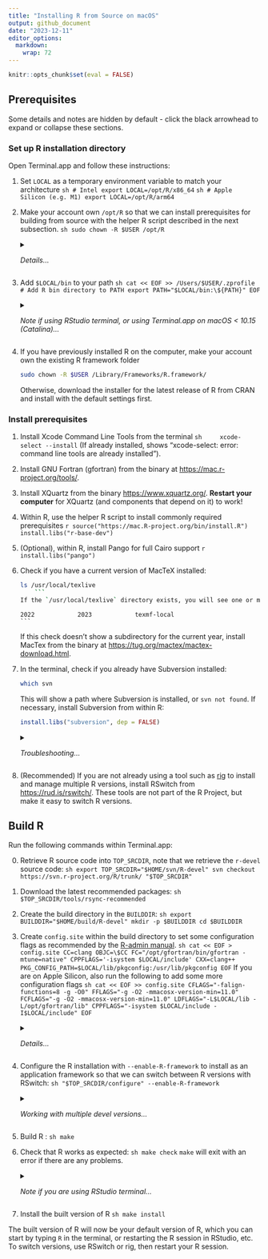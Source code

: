 ```yaml
---
title: "Installing R from Source on macOS"
output: github_document
date: "2023-12-11"
editor_options: 
  markdown: 
    wrap: 72
---
```


```r
knitr::opts_chunk$set(eval = FALSE)
```

## Prerequisites

Some details and notes are hidden by default - click the black arrowhead to 
expand or collapse these sections.

### Set up R installation directory

Open Terminal.app and follow these instructions:

1.  Set `LOCAL` as a temporary environment variable to match your architecture
    ```sh
# Intel
export LOCAL=/opt/R/x86_64 
    ```
    ```sh
# Apple Silicon (e.g. M1)
export LOCAL=/opt/R/arm64  
    ```
2.  Make your account own `/opt/R` so that we can install prerequisites for 
building from source with the helper R script described in the next subsection.
    ```sh
sudo chown -R $USER /opt/R
    ```
    <details><summary><i>Details...</i></summary> If this is skipped, you get errors when 
running `install.libs("r-base-dev")`, e.g. "Can't restore time", 
"Can't unlink already-existing object".
    </details>
3.  Add `$LOCAL/bin` to your path
    ```sh
cat << EOF >> /Users/$USER/.zprofile
# Add R bin directory to PATH
export PATH="$LOCAL/bin:\${PATH}"
EOF
    ```
   <details><summary><i>Note if using RStudio terminal, or using Terminal.app on macOS < 10.15 (Catalina)...</i></summary> The code above assumes you are using a Zsh shell (the default on macOS &ge; 10.15). If you are using a bash shell, replace <code>.zprofile</code> with <code>.bash_profile</code>. The type of terminal in RStudio can be set in Terminal Options from the terminal or in Global Options.
</details>
   </details>
4.  If you have previously installed R on the computer, make your account own the existing R framework folder
    ```sh
sudo chown -R $USER /Library/Frameworks/R.framework/
   ```
   Otherwise, download the installer for the latest release of R from CRAN and install with the default settings first. 

### Install prerequisites

1.  Install Xcode Command Line Tools from the terminal
    ```sh
    xcode-select --install
    ```
    (If already installed, shows "xcode-select: error: command line tools are
already installed").
2.  Install GNU Fortran (gfortran) from the binary at 
<https://mac.r-project.org/tools/>.
3.  Install XQuartz from the binary <https://www.xquartz.org/>. 
**Restart your computer** for XQuartz (and components that depend on it) to 
work!
4.  Within R, use the helper R script to install commonly required prerequisites
    ```r
source("https://mac.R-project.org/bin/install.R")
install.libs("r-base-dev")
    ```
5.  (Optional), within R, install Pango for full Cairo support
    ```r
install.libs("pango")
    ```
6.  Check if you have a current version of MacTeX installed:
    ```sh
ls /usr/local/texlive
    ```
    If the `/usr/local/texlive` directory exists, you will see one or more subdirectories named by year, e.g.
    ```
    2022            2023            texmf-local
    ```
    If this check doesn't show a subdirectory for the current year, install MacTex from the binary at <https://tug.org/mactex/mactex-download.html>.
7.  In the terminal, check if you already have Subversion installed:

    ```sh
    which svn
    ```
    
    This will show a path where Subversion is installed, or `svn not found`. 
    If necessary, install Subversion from within R:

    ```r
    install.libs("subversion", dep = FALSE)
    ```
    
    <details><summary><i>Troubleshooting...</i></summary> If this does not work, try installing via your preferred package manage, e.g. with Homebrew: <code>brew install svn</code>.
    </details>
    
8. (Recommended)  If you are not already using a tool such as [rig](https://github.com/r-lib/rig) 
to install and manage multiple R versions, install RSwitch from <https://rud.is/rswitch/>. These tools are not part of the R Project, but 
make it easy to switch R versions.
    
[//]: # (
* Skip readline (use editline) 
* Have jpeg, libpng, pkgconfig, tiff and zlib-system-stub from r-base-dev 
* Got XQuartz 
* Got Obj C compiler with xcode command line tools 
* Got tcl/tk with standard installation of R binary
* Cairo support - easiest to install pango, will install cairo and
dependencies at same time
* I had MacTex already - assume most would??
* Got texinfo with standard installation of R binary
)

## Build R

Run the following commands within Terminal.app: 

0. Retrieve R source code into `TOP_SRCDIR`, note that we retrieve the `r-devel` source code:
    ```sh
export TOP_SRCDIR="$HOME/svn/R-devel"
svn checkout https://svn.r-project.org/R/trunk/ "$TOP_SRCDIR"
    ```

1.  Download the latest recommended packages:
    ```sh
$TOP_SRCDIR/tools/rsync-recommended
    ```

2.  Create the build directory in the `BUILDDIR`:
    ```sh
export BUILDDIR="$HOME/build/R-devel"
mkdir -p $BUILDDIR
cd $BUILDDIR
    ```

3.  Create `config.site` within the build directory to set some configuration flags as recommended by the [R-admin manual](https://cran.r-project.org/doc/manuals/r-devel/R-admin.html#Prerequisites).
    ```sh
cat << EOF > config.site
CC=clang
OBJC=\$CC
FC="/opt/gfortran/bin/gfortran -mtune=native"
CPPFLAGS='-isystem $LOCAL/include'
CXX=clang++
PKG_CONFIG_PATH=$LOCAL/lib/pkgconfig:/usr/lib/pkgconfig
EOF
    ```
    If you are on Apple Silicon, also run the following to add some more configuration flags
    ```sh
cat << EOF >> config.site
CFLAGS="-falign-functions=8 -g -O0"
FFLAGS="-g -O2 -mmacosx-version-min=11.0"
FCFLAGS="-g -O2 -mmacosx-version-min=11.0"
LDFLAGS="-L$LOCAL/lib -L/opt/gfortran/lib"
CPPFLAGS="-isystem $LOCAL/include -I$LOCAL/include"
EOF
    ```
    <details><summary><i>Details...</i></summary> Some modifications to the recommendations in R-admin: `-O0` to enable debugging symbols and disable compiler optimisations for better debugging experience; `-mmacos-version-min` corrected [?] to `-mmacosx-version-min`; `LDFLAGS="-L$LOCAL/lib -L/opt/gfortran/lib"` added so that liblzma (in `$LOCAL/lib`) and gfortran libraries can be found. CPPFLAGS modified for Apple Silicon to link to the headers for liblzma.
    </details>

4. Configure the R installation with `--enable-R-framework` to install as an application framework so that we can switch between R versions with RSwitch:
    ```sh
"$TOP_SRCDIR/configure" --enable-R-framework
    ```
    <details><summary><i>Working with multiple devel versions...</i></summary> The code above assumes you only want to work with one development version of R that will be identified by the Major.Minor version number. To customize the version name use `--enable-R-framework FW=VERSION` where e.g. `VERSION=4.4-dev`. The configure options in [R-admin manual](https://cran.r-project.org/doc/manuals/r-devel/R-admin.html#Prerequisites) to define the location of X11 and tcltk libraries do not seem to be necessary.
    </details>
    
5.  Build R :
    ```sh
make
    ```
6.  Check that R works as expected:
    ```sh
make check
    ```
    `make` will exit with an error if there are any problems.
    <details><summary><i>Note if you are using RStudio terminal...</i></summary> `make check` will fail unless you run `unset R_HOME` first
    </details>
7.  Install the built version of R
    ```sh
make install
    ```

The built version of R will now be your default version of R, which you can start by typing `R` in the terminal, or restarting the R session in RStudio, etc. To switch versions, use RSwitch or rig, then restart your R session.
